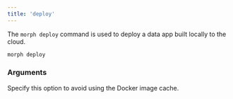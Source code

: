 ```yaml
---
title: 'deploy'
---
```


The `morph deploy` command is used to deploy a data app built locally to the cloud.

```bash Shell
morph deploy
```

### Arguments

<ParamField body="--no-cache" type="boolean">
Specify this option to avoid using the Docker image cache.
</ParamField>